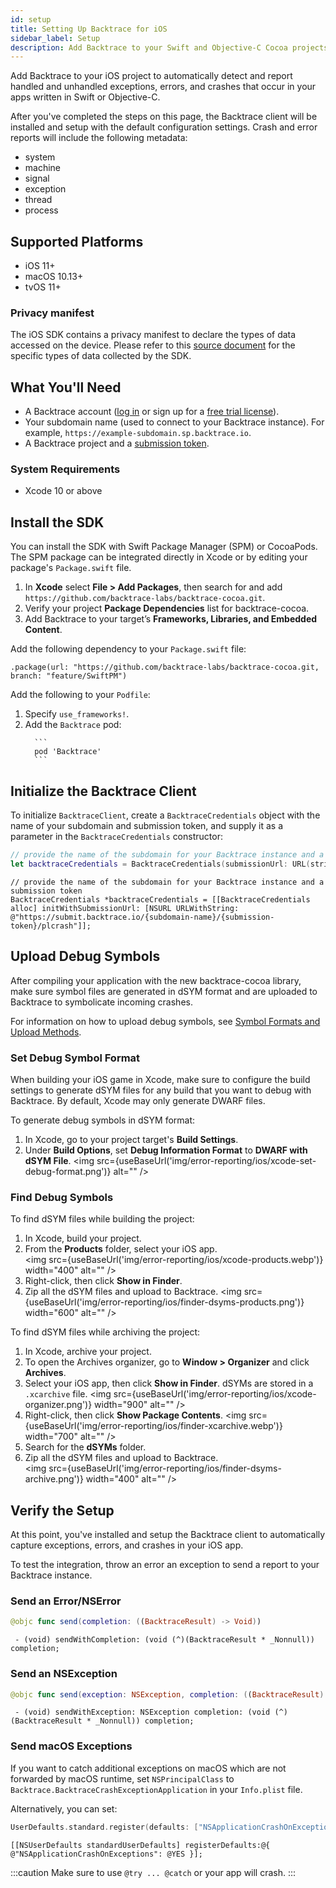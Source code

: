 ```yaml
---
id: setup
title: Setting Up Backtrace for iOS
sidebar_label: Setup
description: Add Backtrace to your Swift and Objective-C Cocoa projects for iOS.
---
```


Add Backtrace to your iOS project to automatically detect and report handled and unhandled exceptions, errors, and crashes that occur in your apps written in Swift or Objective-C.

After you've completed the steps on this page, the Backtrace client will be installed and setup with the default configuration settings. Crash and error reports will include the following metadata:

- system
- machine
- signal
- exception
- thread
- process


## Supported Platforms

- iOS 11+
- macOS 10.13+
- tvOS 11+

### Privacy manifest

The iOS SDK contains a privacy manifest to declare the types of data accessed on the device. Please refer to this [source document](https://github.com/backtrace-labs/backtrace-cocoa/blob/master/PrivacyInfo.xcprivacy) for the specific types of data collected by the SDK.

## What You'll Need

- A Backtrace account ([log in](https://backtrace.io/login) or sign up for a [free trial license](https://backtrace.io/sign-up)).
- Your subdomain name (used to connect to your Backtrace instance). For example, `https://example-subdomain.sp.backtrace.io`.
- A Backtrace project and a [submission token](/error-reporting/project-setup/submission-url).

### System Requirements

- Xcode 10 or above

## Install the SDK

You can install the SDK with Swift Package Manager (SPM) or CocoaPods. The SPM package can be integrated directly in Xcode or by editing your package's `Package.swift` file.

<Tabs>
  <TabItem value="xcode" label="Xcode" default>
   <ol>
   <li>In <b>Xcode</b> select <b>File > Add Packages</b>, then search for and add <code>https://github.com/backtrace-labs/backtrace-cocoa.git</code>.</li>
   <li>Verify your project <b>Package Dependencies</b> list for backtrace-cocoa.</li>
   <li>Add Backtrace to your target’s <b>Frameworks, Libraries, and Embedded Content</b>.</li>
   </ol>
  </TabItem>
  <TabItem value="SPM" label="Swift Package Manager">
   Add the following dependency to your <code>Package.swift</code> file:

```
.package(url: "https://github.com/backtrace-labs/backtrace-cocoa.git, branch: "feature/SwiftPM")
```

  </TabItem>
  <TabItem value="cocoapods" label="CocoaPods">
   Add the following to your <code>Podfile</code>:
   <ol>
   <li>Specify <code>use_frameworks!</code>.</li>
   <li>
      Add the <code>Backtrace</code> pod:

      ```
      pod 'Backtrace'
      ```
   </li>
   </ol>
  </TabItem>
</Tabs>

## Initialize the Backtrace Client

To initialize `BacktraceClient`, create a `BacktraceCredentials` object with the name of your subdomain and submission token, and supply it as a parameter in the `BacktraceCredentials` constructor:

<Tabs groupId="languages">
<TabItem value="swift" label="Swift">

```swift
// provide the name of the subdomain for your Backtrace instance and a submission token
let backtraceCredentials = BacktraceCredentials(submissionUrl: URL(string: "https://submit.backtrace.io/{subdomain-name}/{submission-token}/plcrash")!)
```

</TabItem>
<TabItem value="objc" label="Objective-C">

```objc
// provide the name of the subdomain for your Backtrace instance and a submission token
BacktraceCredentials *backtraceCredentials = [[BacktraceCredentials alloc] initWithSubmissionUrl: [NSURL URLWithString: @"https://submit.backtrace.io/{subdomain-name}/{submission-token}/plcrash"]];
```

</TabItem>
</Tabs>

## Upload Debug Symbols

After compiling your application with the new backtrace-cocoa library, make sure symbol files are generated in dSYM format and are uploaded to Backtrace to symbolicate incoming crashes.

For information on how to upload debug symbols, see [Symbol Formats and Upload Methods](/error-reporting/project-setup/symbolication/#symbol-formats-and-upload-methods).

### Set Debug Symbol Format

When building your iOS game in Xcode, make sure to configure the build settings to generate dSYM files for any build that you want to debug with Backtrace. By default, Xcode may only generate DWARF files.

To generate debug symbols in dSYM format:

1. In Xcode, go to your project target's **Build Settings**.
1. Under **Build Options**, set **Debug Information Format** to **DWARF with dSYM File**.
   <img src={useBaseUrl('img/error-reporting/ios/xcode-set-debug-format.png')} alt="" />

### Find Debug Symbols

To find dSYM files while building the project:

1. In Xcode, build your project.
1. From the **Products** folder, select your iOS app. <br/>
   <img src={useBaseUrl('img/error-reporting/ios/xcode-products.webp')} width="400" alt="" />
1. Right-click, then click **Show in Finder**.
1. Zip all the dSYM files and upload to Backtrace.
   <img src={useBaseUrl('img/error-reporting/ios/finder-dsyms-products.png')} width="600" alt="" />

To find dSYM files while archiving the project:

1. In Xcode, archive your project.
1. To open the Archives organizer, go to **Window > Organizer** and click **Archives**.
1. Select your iOS app, then click **Show in Finder**. dSYMs are stored in a `.xcarchive` file.
   <img src={useBaseUrl('img/error-reporting/ios/xcode-organizer.png')} width="900" alt="" />
1. Right-click, then click **Show Package Contents**.
   <img src={useBaseUrl('img/error-reporting/ios/finder-xcarchive.webp')} width="700" alt="" />
1. Search for the **dSYMs** folder.
1. Zip all the dSYM files and upload to Backtrace. <br/>
   <img src={useBaseUrl('img/error-reporting/ios/finder-dsyms-archive.png')} width="400" alt="" />

## Verify the Setup

At this point, you've installed and setup the Backtrace client to automatically capture exceptions, errors, and crashes in your iOS app.

To test the integration, throw an error an exception to send a report to your Backtrace instance.

### Send an Error/NSError

<Tabs groupId="languages">
<TabItem value="swift" label="Swift">

```swift
@objc func send(completion: ((BacktraceResult) -> Void))
```

</TabItem>
<TabItem value="objc" label="Objective-C">

```objc
 - (void) sendWithCompletion: (void (^)(BacktraceResult * _Nonnull)) completion;
```

</TabItem>
</Tabs>

### Send an NSException

<Tabs groupId="languages">
<TabItem value="swift" label="Swift">

```swift
@objc func send(exception: NSException, completion: ((BacktraceResult) -> Void))
```

</TabItem>
<TabItem value="objc" label="Objective-C">

```objc
 - (void) sendWithException: NSException completion: (void (^)(BacktraceResult * _Nonnull)) completion;
```

</TabItem>
</Tabs>

### Send macOS Exceptions

If you want to catch additional exceptions on macOS which are not forwarded by macOS runtime, set `NSPrincipalClass` to `Backtrace.BacktraceCrashExceptionApplication` in your `Info.plist` file.

Alternatively, you can set:

<Tabs groupId="languages">
<TabItem value="swift" label="Swift">

```swift
UserDefaults.standard.register(defaults: ["NSApplicationCrashOnExceptions": true])
```

</TabItem>
<TabItem value="objc" label="Objective-C">

```objc
[[NSUserDefaults standardUserDefaults] registerDefaults:@{ @"NSApplicationCrashOnExceptions": @YES }];
```

</TabItem>
</Tabs>

:::caution
Make sure to use `@try ... @catch` or your app will crash.
:::
